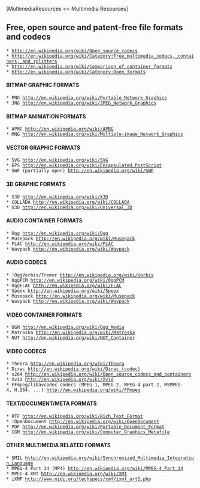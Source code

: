 [MultimediaResources << Multimedia Resources]

==Free, open source and patent-free file formats and codecs==

 * [[http://en.wikipedia.org/wiki/Open_source_codecs]]
 * [[http://en.wikipedia.org/wiki/Category:Free_multimedia_codecs,_containers,_and_splitters]]
 * [[http://en.wikipedia.org/wiki/Comparison_of_container_formats]]
 * [[http://en.wikipedia.org/wiki/Category:Open_formats]]

====BITMAP GRAPHIC FORMATS====
 * PNG [[http://en.wikipedia.org/wiki/Portable_Network_Graphics]]
 * JNG [[http://en.wikipedia.org/wiki/JPEG_Network_Graphics]]

====BITMAP ANIMATION FORMATS====
 * APNG [[http://en.wikipedia.org/wiki/APNG]]
 * MNG [[http://en.wikipedia.org/wiki/Multiple-image_Network_Graphics]]

====VECTOR GRAPHIC FORMATS====
 * SVG [[http://en.wikipedia.org/wiki/SVG]]
 * EPS [[http://en.wikipedia.org/wiki/Encapsulated_PostScript]]
 * SWF (partially open) [[http://en.wikipedia.org/wiki/SWF]]

====3D GRAPHIC FORMATS====
 * X3D [[http://en.wikipedia.org/wiki/X3D]]
 * COLLADA [[http://en.wikipedia.org/wiki/COLLADA]]
 * U3D [[http://en.wikipedia.org/wiki/Universal_3D]]

====AUDIO CONTAINER FORMATS====
 * Ogg [[http://en.wikipedia.org/wiki/Ogg]]
 * Musepack [[http://en.wikipedia.org/wiki/Musepack]]
 * FLAC [[http://en.wikipedia.org/wiki/FLAC]]
 * Wavpack [[http://en.wikipedia.org/wiki/Wavpack]]

====AUDIO CODECS====
 * !OggVorbis/Tremor [[http://en.wikipedia.org/wiki/Vorbis]]
 * OggPCM [[http://en.wikipedia.org/wiki/OggPCM]]
 * OggFLAC [[http://en.wikipedia.org/wiki/FLAC]]
 * Speex [[http://en.wikipedia.org/wiki/Speex]]
 * Musepack [[http://en.wikipedia.org/wiki/Musepack]]
 * Wavpack [[http://en.wikipedia.org/wiki/Wavpack]]

====VIDEO CONTAINER FORMATS====
 * OGM [[http://en.wikipedia.org/wiki/Ogg_Media]]
 * Matroska [[http://en.wikipedia.org/wiki/Matroska]]
 * NUT [[http://en.wikipedia.org/wiki/NUT_Container]]

====VIDEO CODECS====
 * Theora [[http://en.wikipedia.org/wiki/Theora]]
 * Dirac [[http://en.wikipedia.org/wiki/Dirac_(codec)]]
 * x264 [[http://en.wikipedia.org/wiki/Open_source_codecs_and_containers]]
 * Xvid [[http://en.wikipedia.org/wiki/Xvid]]
 * FFmpeg/libavcodec codecs (MPEG-1, MPEG-2, MPEG-4 part 2, MSMPEG-4, H.264, ...) [[http://en.wikipedia.org/wiki/FFmpeg]]

====TEXT/DOCUMENT/META FORMATS====
 * RTF [[http://en.wikipedia.org/wiki/Rich_Text_Format]]
 * !OpenDocument [[http://en.wikipedia.org/wiki/OpenDocument]]
 * PDF [[http://en.wikipedia.org/wiki/Portable_Document_Format]]
 * CGM [[http://en.wikipedia.org/wiki/Computer_Graphics_Metafile]]

====OTHER MULTIMEDIA RELATED FORMATS====
 * SMIL [[http://en.wikipedia.org/wiki/Synchronized_Multimedia_Integration_Language]]
 * MPEG-4 Part 14 (MP4) [[http://en.wikipedia.org/wiki/MPEG-4_Part_14]]
 * MPEG-4 XMT [[http://en.wikipedia.org/wiki/XMT]]
 * iXMF [[http://www.midi.org/techspecs/xmf/ixmf_art1.php]]